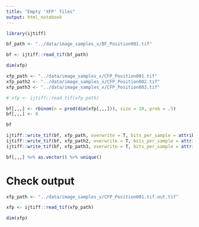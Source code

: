 ```yaml
---
title: "Empty 'XFP' files"
output: html_notebook
---
```


```r
library(ijtiff)
```

```r
bf_path <- "../data/image_samples_x/BF_Position001.tif"

bf <- ijtiff::read_tif(bf_path)

dim(xfp)
```

```r
xfp_path <- "../data/image_samples_x/CFP_Position001.tif"
xfp_path2 <- "../data/image_samples_x/CFP_Position002.tif"
xfp_path3 <- "../data/image_samples_x/CFP_Position003.tif"

# xfp <- ijtiff::read_tif(xfp_path)
```

```r
bf[,,,] <- rbinom(n = prod(dim(xfp[,,,])), size = 10, prob = .5)
bf[,,,] <- 0

bf

ijtiff::write_tif(bf, xfp_path, overwrite = T, bits_per_sample = attributes(xfp)$bits_per_sample)
ijtiff::write_tif(bf, xfp_path2, overwrite = T, bits_per_sample = attributes(xfp)$bits_per_sample)
ijtiff::write_tif(bf, xfp_path3, overwrite = T, bits_per_sample = attributes(xfp)$bits_per_sample)
```

```r
bf[,,,] %>% as.vector() %>% unique()
```
# Check output

```r
xfp_path <- "../data/image_samples_x/CFP_Position001.tif.out.tif"

xfp <- ijtiff::read_tif(xfp_path)

dim(xfp)
```

